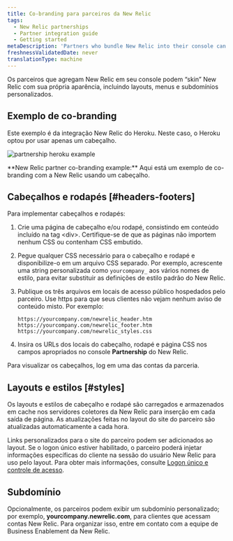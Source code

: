 ```yaml
---
title: Co-branding para parceiros da New Relic
tags:
  - New Relic partnerships
  - Partner integration guide
  - Getting started
metaDescription: 'Partners who bundle New Relic into their console can use co-branding, including customized layouts, menus, and sub-domains.'
freshnessValidatedDate: never
translationType: machine
---
```



Os parceiros que agregam New Relic em seu console podem “skin” New Relic com sua própria aparência, incluindo layouts, menus e subdomínios personalizados.

## Exemplo de co-branding

Este exemplo é da integração New Relic do Heroku. Neste caso, o Heroku optou por usar apenas um cabeçalho.

<img
  title="partnership heroku example"
  alt="partnership heroku example"
  src={partnershipHerokuNewRelicCobranding}
/>

<figcaption>
  <DoNotTranslate>**New Relic partner co-branding example:**</DoNotTranslate> Aqui está um exemplo de co-branding com a New Relic usando um cabeçalho.
</figcaption>

## Cabeçalhos e rodapés [#headers-footers]

Para implementar cabeçalhos e rodapés:

1. Crie uma página de cabeçalho e/ou rodapé, consistindo em conteúdo incluído na tag &lt;div>. Certifique-se de que as páginas não importem nenhum CSS ou contenham CSS embutido.

2. Pegue qualquer CSS necessário para o cabeçalho e rodapé e disponibilize-o em um arquivo CSS separado. Por exemplo, acrescente uma string personalizada como `yourcompany_` aos vários nomes de estilo, para evitar substituir as definições de estilo padrão do New Relic.

3. Publique os três arquivos em locais de acesso público hospedados pelo parceiro. Use https para que seus clientes não vejam nenhum aviso de conteúdo misto. Por exemplo:

   ```
   https://yourcompany.com/newrelic_header.htm
   https://yourcompany.com/newrelic_footer.htm
   https://yourcompany.com/newrelic_styles.css
   ```

4. Insira os URLs dos locais do cabeçalho, rodapé e página CSS nos campos apropriados no console <DoNotTranslate>**Partnership**</DoNotTranslate> do New Relic.

<Callout variant="tip">
  Para visualizar os cabeçalhos, log em uma das contas da parceria.
</Callout>

## Layouts e estilos [#styles]

Os layouts e estilos de cabeçalho e rodapé são carregados e armazenados em cache nos servidores coletores da New Relic para inserção em cada saída de página. As atualizações feitas no layout do site do parceiro são atualizadas automaticamente a cada hora.

Links personalizados para o site do parceiro podem ser adicionados ao layout. Se o logon único estiver habilitado, o parceiro poderá injetar informações específicas do cliente na sessão do usuário New Relic para uso pelo layout. Para obter mais informações, consulte [Logon único e controle de acesso](/docs/accounts-partnerships/partnerships/partner-integration-guide/single-sign-access-control).

## Subdomínio

Opcionalmente, os parceiros podem exibir um subdomínio personalizado; por exemplo, <DoNotTranslate>**yourcompany.newrelic.com**</DoNotTranslate>, para clientes que acessam contas New Relic. Para organizar isso, entre em contato com a equipe de Business Enablement da New Relic.